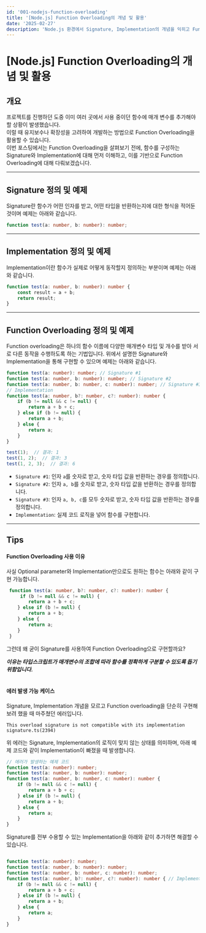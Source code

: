 ```yaml
---
id: '001-nodejs-function-overloading'
title: '[Node.js] Function Overloading의 개념 및 활용'
date: '2025-02-27'
description: 'Node.js 환경에서 Signature, Implementation의 개념을 익히고 Function Overloading을 활용해보기'
---
```


# [Node.js] Function Overloading의 개념 및 활용
<MdxDivider />

## 개요

프로젝트를 진행하던 도중 이미 여러 곳에서 사용 중이던 함수에 매개 변수를 추가해야할 상황이 발생했습니다.<br />
이럴 때 유지보수나 확장성을 고려하여 개발하는 방법으로 Function Overloading을 활용할 수 있습니다.<br />
이번 포스팅에서는 Function Overloading을 살펴보기 전에, 함수를 구성하는 Signature와 Implementation에 대해 먼저 이해하고, 이를 기반으로 Function Overloading에 대해 다뤄보겠습니다.

---

## Signature 정의 및 예제

Signature란 함수가 어떤 인자를 받고, 어떤 타입을 반환하는지에 대한 형식을 적어둔 것이며 예제는 아래와 같습니다.

```typescript
function test(a: number, b: number): number;
```

---

## Implementation 정의 및 예제

Implementation이란 함수가 실제로 어떻게 동작할지 정의하는 부분이며 예제는 아래와 같습니다.

```typescript
function test(a: number, b: number): number {
	const result = a + b;
	return result;
}
```

---

## Function Overloading 정의 및 예제

Function overloading은 하나의 함수 이름에 다양한 매개변수 타입 및 개수를 받아 서로 다른 동작을 수행하도록 하는 기법입니다. 위에서 설명한 Signature와 Implementation을 통해 구현할 수 있으며 예제는 아래와 같습니다.

```typescript
function test(a: number): number; // Signature #1
function test(a: number, b: number): number; // Signature #2
function test(a: number, b: number, c: number): number; // Signature #3
// Implementation
function test(a: number, b?: number, c?: number): number {
    if (b != null && c != null) {
        return a + b + c;
    } else if (b != null) {
        return a + b;
    } else {
        return a;
    }
}

test(1);  // 결과: 1
test(1, 2);  // 결과: 3
test(1, 2, 3);  // 결과: 6
```

- `Signature #1`: 인자 `a`를 숫자로 받고, 숫자 타입 값을 반환하는 경우를 정의합니다.
- `Signature #2`: 인자 `a, b`를 숫자로 받고, 숫자 타입 값을 반환하는 경우를 정의합니다.
- `Signature #3`: 인자 `a, b, c`를 모두 숫자로 받고, 숫자 타입 값을 반환하는 경우를 정의합니다.
- `Implementation`: 실제 코드 로직을 넣어 함수를 구현합니다.

---

## Tips

#### Function Overloading 사용 이유

사실 Optional parameter와 Implementation만으로도 원하는 함수는 아래와 같이 구현 가능합니다.

```typescript
 function test(a: number, b?: number, c?: number): number {
     if (b != null && c != null) {
        return a + b + c;
    } else if (b != null) {
        return a + b;
    } else {
        return a;
    }
 }
```

그런데 왜 굳이 Signature를 사용하여 Function Overloading으로 구현할까요?<br />

***이유는 타입스크립트가 매개변수의 조합에 따라 함수를 정확하게 구분할 수 있도록 돕기 위함입니다.***
<br />
<br />
#### 에러 발생 가능 케이스

Signature, Implementation 개념을 모르고 Function overloading을 단순히 구현해보려 했을 때 마주쳤던 에러입니다.<br />
```
This overload signature is not compatible with its implementation signature.ts(2394)
```
위 에러는 Signature, Implementation의 로직이 맞지 않는 상태를 의미하며, 아래 예제 코드와 같이 Implementation이 빠졌을 때 발생합니다.

```typescript
// 에러가 발생하는 예제 코드
function test(a: number): number;
function test(a: number, b: number): number;
function test(a: number, b: number, c: number): number {
    if (b != null && c != null) {
        return a + b + c;
    } else if (b != null) {
        return a + b;
    } else {
        return a;
    }
}
```

Signature를 전부 수용할 수 있는 Implementation을 아래와 같이 추가하면 해결할 수 있습니다.

```typescript

function test(a: number): number;
function test(a: number, b: number): number;
function test(a: number, b: number, c: number): number;
function test(a: number, b?: number, c?: number): number { // Implementation 추가
    if (b != null && c != null) {
        return a + b + c;
    } else if (b != null) {
        return a + b;
    } else {
        return a;
    }
}
```